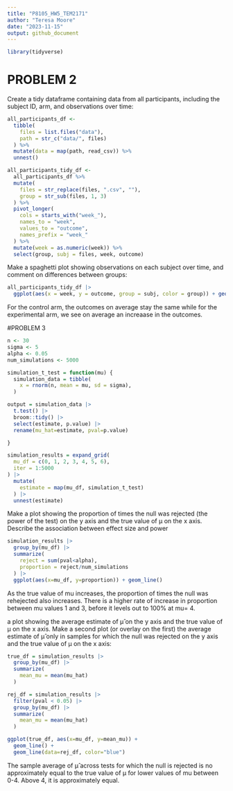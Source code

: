 ```yaml
---
title: "P8105_HW5_TEM2171"
author: "Teresa Moore"
date: "2023-11-15"
output: github_document
---
```

```r
library(tidyverse)
```

# PROBLEM 2

Create a tidy dataframe containing data from all participants, including the subject ID, arm, and observations over time:

```r
all_participants_df <- 
  tibble(
    files = list.files("data"),
    path = str_c("data/", files)
  ) %>% 
  mutate(data = map(path, read_csv)) %>% 
  unnest()

all_participants_tidy_df <- 
  all_participants_df %>% 
  mutate(
    files = str_replace(files, ".csv", ""),
    group = str_sub(files, 1, 3)
  ) %>% 
  pivot_longer(
    cols = starts_with("week_"),
    names_to = "week",
    values_to = "outcome",
    names_prefix = "week_"
  ) %>% 
  mutate(week = as.numeric(week)) %>% 
  select(group, subj = files, week, outcome)
```

Make a spaghetti plot showing observations on each subject over time, and comment on differences between groups:

```r
all_participants_tidy_df |> 
  ggplot(aes(x = week, y = outcome, group = subj, color = group)) + geom_path() + facet_grid(~group)
```

For the control arm, the outcomes on average stay the same while for the experimental arm, we see on average an increaase in the outcomes.

#PROBLEM 3

```r
n <- 30
sigma <- 5
alpha <- 0.05
num_simulations <- 5000
```

```r
simulation_t_test = function(mu) {
  simulation_data = tibble(
    x = rnorm(n, mean = mu, sd = sigma),
  )

output = simulation_data |>
  t.test() |>
  broom::tidy() |>
  select(estimate, p.value) |>
  rename(mu_hat=estimate, pval=p.value)

}
```

```r
simulation_results = expand_grid(
  mu_df = c(0, 1, 2, 3, 4, 5, 6),
  iter = 1:5000
) |>
  mutate(
    estimate = map(mu_df, simulation_t_test)
  ) |>
  unnest(estimate)
```

Make a plot showing the proportion of times the null was rejected (the power of the test) on the y axis and the true value of μ on the x axis. Describe the association between effect size and power

```r
simulation_results |>
  group_by(mu_df) |>
  summarize(
    reject = sum(pval<alpha),
    proportion = reject/num_simulations
  ) |>
  ggplot(aes(x=mu_df, y=proportion)) + geom_line()
```
As the true value of mu increases, the proportion of times the null was rehejected also increases. There is a higher rate of increase in proportion between mu values 1 and 3, before it levels out to 100% at mu= 4. 

a plot showing the average estimate of μ̂ on the y axis and the true value of μ on the x axis. Make a second plot (or overlay on the first) the average estimate of μ̂ only in samples for which the null was rejected on the y axis and the true value of μ on the x axis: 

```r
true_df = simulation_results |>
  group_by(mu_df) |>
  summarize(
    mean_mu = mean(mu_hat)
  )

rej_df = simulation_results |>
  filter(pval < 0.05) |>
  group_by(mu_df) |>
  summarize(
    mean_mu = mean(mu_hat)
  )

ggplot(true_df, aes(x=mu_df, y=mean_mu)) + 
  geom_line() +
  geom_line(data=rej_df, color="blue")
```

The sample average of μ̂ across tests for which the null is rejected is no approximately equal to the true value of μ for lower values of mu between 0-4. Above 4, it is approximately equal.
